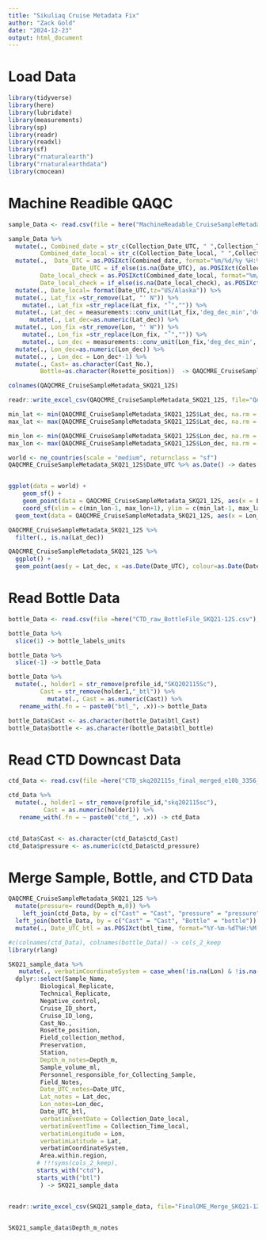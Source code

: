```yaml
---
title: "Sikuliaq Cruise Metadata Fix"
author: "Zack Gold"
date: "2024-12-23"
output: html_document
---
```


# Load Data


```r
library(tidyverse)
library(here)
library(lubridate)
library(measurements)
library(sp)
library(readr)
library(readxl)
library(sf)
library("rnaturalearth")
library("rnaturalearthdata")
library(cmocean)

```
# Machine Readible QAQC

```r

sample_Data <- read.csv(file = here("MachineReadable_CruiseSampleMetadata_SKQ21-12S.csv"), header=T,fileEncoding="UTF-8")

sample_Data %>% 
  mutate(., Combined_date = str_c(Collection_Date_UTC, " ",Collection_Time_UTC),
         Combined_date_local = str_c(Collection_Date_local, " ",Collection_Time_local)) %>% 
  mutate(.,  Date_UTC = as.POSIXct(Combined_date, format="%m/%d/%y %H:%M", tz="UTC"),
                  Date_UTC = if_else(is.na(Date_UTC), as.POSIXct(Collection_Date_UTC, format="%m/%d/%y", tz="UTC"), Date_UTC ), 
         Date_local_check = as.POSIXct(Combined_date_local, format="%m/%d/%y %H:%M", tz="US/Alaska"),
         Date_local_check = if_else(is.na(Date_local_check), as.POSIXct(Combined_date_local, format="%m/%d/%y", tz="UTC"), Date_local_check )) %>%
  mutate(., Date_local= format(Date_UTC,tz="US/Alaska")) %>% 
  mutate(., Lat_fix =str_remove(Lat, "' N")) %>% 
    mutate(., Lat_fix =str_replace(Lat_fix, "˚","")) %>% 
  mutate(., Lat_dec = measurements::conv_unit(Lat_fix,'deg_dec_min','dec_deg')) %>% 
      mutate(., Lat_dec=as.numeric(Lat_dec)) %>% 
  mutate(., Lon_fix =str_remove(Lon, "' W")) %>% 
    mutate(., Lon_fix =str_replace(Lon_fix, "˚","")) %>%
    mutate(., Lon_dec = measurements::conv_unit(Lon_fix,'deg_dec_min','dec_deg')) %>% 
  mutate(., Lon_dec=as.numeric(Lon_dec)) %>% 
  mutate(., , Lon_dec = Lon_dec*-1) %>% 
  mutate(., Cast= as.character(Cast_No.),
         Bottle=as.character(Rosette_position))  -> QAQCMRE_CruiseSampleMetadata_SKQ21_12S

colnames(QAQCMRE_CruiseSampleMetadata_SKQ21_12S)

readr::write_excel_csv(QAQCMRE_CruiseSampleMetadata_SKQ21_12S, file="QAQCMRE_CruiseSampleMetadata_SKQ21_12S.csv")

```


```r

min_lat <- min(QAQCMRE_CruiseSampleMetadata_SKQ21_12S$Lat_dec, na.rm = T)
max_lat <- max(QAQCMRE_CruiseSampleMetadata_SKQ21_12S$Lat_dec, na.rm = T)

min_lon <- min(QAQCMRE_CruiseSampleMetadata_SKQ21_12S$Lon_dec, na.rm = T)
max_lon <- max(QAQCMRE_CruiseSampleMetadata_SKQ21_12S$Lon_dec, na.rm = T)

world <- ne_countries(scale = "medium", returnclass = "sf")
QAQCMRE_CruiseSampleMetadata_SKQ21_12S$Date_UTC %>% as.Date() -> dates


ggplot(data = world) +
    geom_sf() +
    geom_point(data = QAQCMRE_CruiseSampleMetadata_SKQ21_12S, aes(x = Lon_dec, y = Lat_dec, colour=as.Date(Date_UTC)), size=2) +
    coord_sf(xlim = c(min_lon-1, max_lon+1), ylim = c(min_lat-1, max_lat+1), expand = FALSE) +theme_bw() +xlab("Longitude") +ylab("Latitude") +
  geom_text(data = QAQCMRE_CruiseSampleMetadata_SKQ21_12S, aes(x = Lon_dec, y = Lat_dec, label=Station),size = 2, colour="black") + scale_color_cmocean(labels=dates, breaks=dates, name ="tempo", start = 0.1, end=0.5) +labs(colour="Date")


```



```r
QAQCMRE_CruiseSampleMetadata_SKQ21_12S %>% 
  filter(., is.na(Lat_dec))
```
```r
QAQCMRE_CruiseSampleMetadata_SKQ21_12S %>% 
  ggplot() +
  geom_point(aes(y = Lat_dec, x =as.Date(Date_UTC), colour=as.Date(Date_UTC)), size=2) + scale_color_cmocean(labels=dates, breaks=dates, name ="tempo", start = 0.1, end=0.5) +labs(colour="Date") +scale_x_date(date_labels = "%b %d %Y")
```
# Read Bottle Data

```r


bottle_Data <- read.csv(file =here("CTD_raw_BottleFile_SKQ21-12S.csv"), header=T)

bottle_Data %>% 
  slice(1) -> bottle_labels_units

bottle_Data %>% 
  slice(-1) -> bottle_Data

bottle_Data %>% 
  mutate(., holder1 = str_remove(profile_id,"SKQ202115Sc"),
         Cast = str_remove(holder1,"_btl")) %>% 
           mutate(., Cast = as.numeric(Cast)) %>% 
   rename_with(.fn = ~ paste0("btl_", .x))-> bottle_Data

bottle_Data$Cast <- as.character(bottle_Data$btl_Cast)
bottle_Data$bottle <- as.character(bottle_Data$btl_bottle)
```

# Read CTD Downcast Data

```r

ctd_Data <- read.csv(file =here("CTD_skq202115s_final_merged_e10b_3356_5064.csv"), header=T)

ctd_Data %>% 
  mutate(., holder1 = str_remove(profile_id,"skq202115sc"),
          Cast = as.numeric(holder1)) %>% 
   rename_with(.fn = ~ paste0("ctd_", .x)) -> ctd_Data


ctd_Data$Cast <- as.character(ctd_Data$ctd_Cast)
ctd_Data$pressure <- as.numeric(ctd_Data$ctd_pressure)

```

# Merge Sample, Bottle, and CTD Data

```r

QAQCMRE_CruiseSampleMetadata_SKQ21_12S %>% 
  mutate(pressure= round(Depth_m,0)) %>% 
    left_join(ctd_Data, by = c("Cast" = "Cast", "pressure" = "pressure")) %>% 
  left_join(bottle_Data, by = c("Cast" = "Cast", "Bottle" = "bottle")) %>% 
  mutate(., Date_UTC_btl = as.POSIXct(btl_time, format="%Y-%m-%dT%H:%M:%SZ", tz="UTC") )-> SKQ21_sample_data

#c(colnames(ctd_Data), colnames(bottle_Data)) -> cols_2_keep
library(rlang)

SKQ21_sample_data %>% 
   mutate(., verbatimCoordinateSystem = case_when(!is.na(Lon) & !is.na(Lat) ~ "degrees minutes seconds", TRUE ~ NA_character_)) %>%
  dplyr::select(Sample_Name, 
         Biological_Replicate,
         Technical_Replicate,
         Negative_control, 
         Cruise_ID_short, 
         Cruise_ID_long,
         Cast_No.,
         Rosette_position,
         Field_collection_method,
         Preservation,
         Station,
         Depth_m_notes=Depth_m,
         Sample_volume_ml,
         Personnel_responsible_for_Collecting_Sample,
         Field_Notes,
         Date_UTC_notes=Date_UTC,
         Lat_notes = Lat_dec,
         Lon_notes=Lon_dec,
         Date_UTC_btl,
         verbatimEventDate = Collection_Date_local,
         verbatimEventTime = Collection_Time_local,
         verbatimLongitude = Lon,
         verbatimLatitude = Lat,
         verbatimCoordinateSystem,
         Area.within.region,
        # !!!syms(cols_2_keep),
        starts_with("ctd"),
        starts_with("btl")
         ) -> SKQ21_sample_data


readr::write_excel_csv(SKQ21_sample_data, file="FinalOME_Merge_SKQ21-12S.csv")


SKQ21_sample_data$Depth_m_notes
```

